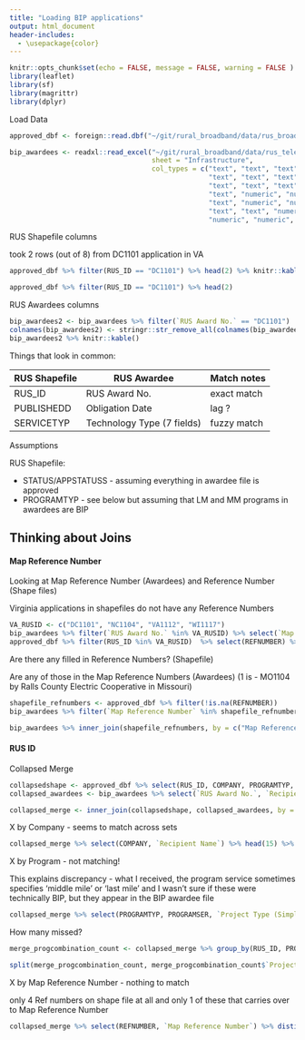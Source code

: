 ```yaml
---
title: "Loading BIP applications"
output: html_document
header-includes:
  - \usepackage{color}
---
```


```r
knitr::opts_chunk$set(echo = FALSE, message = FALSE, warning = FALSE )
library(leaflet)
library(sf)
library(magrittr)
library(dplyr)
```

Load Data

```r
approved_dbf <- foreign::read.dbf("~/git/rural_broadband/data/rus_broadband_servicearea/RD_BB_ApprovedSA.dbf")

bip_awardees <- readxl::read_excel("~/git/rural_broadband/data/rus_telecom_program/BIP_R1-R2AwardeeMaster_10-29-10_updNetObl_7-3-19.xlsx", 
                                   sheet = "Infrastructure", 
                                   col_types = c("text", "text", "text", "text", "text", "text", "text", "date", 
                                                 "text", "text", "text", "text", "text", "text", "text", "text", 
                                                 "text", "text", "text", "text", "text", "text", "text", "text", 
                                                 "text", "numeric", "numeric", "numeric", "numeric", "numeric", 
                                                 "text", "numeric", "numeric", "numeric", "text", "text", "text", 
                                                 "text", "text", "numeric", "numeric", "numeric", "numeric", 
                                                 "numeric", "numeric", "numeric", "text"))
```

RUS Shapefile columns

took 2 rows (out of 8) from DC1101 application in VA 

```r
approved_dbf %>% filter(RUS_ID == "DC1101") %>% head(2) %>% knitr::kable()

approved_dbf %>% filter(RUS_ID == "DC1101") %>% head(2) 
```

RUS Awardees columns

```r
bip_awardees2 <- bip_awardees %>% filter(`RUS Award No.` == "DC1101")
colnames(bip_awardees2) <- stringr::str_remove_all(colnames(bip_awardees), "[:space:]|[:punct:]") 
bip_awardees2 %>% knitr::kable()


```

Things that look in common: 

RUS Shapefile | RUS Awardee                |Match notes
--------------|----------------------------|-------------
RUS_ID        | RUS Award No.              | exact match
PUBLISHEDD    | Obligation Date            | lag ? 
SERVICETYP    | Technology Type (7 fields) | fuzzy match


Assumptions

RUS Shapefile: 
 
* STATUS/APPSTATUSS - assuming everything in awardee file is approved
* PROGRAMTYP - see below but assuming that LM and MM programs in awardees are BIP

## Thinking about Joins

#### Map Reference Number

Looking at Map Reference Number (Awardees) and Reference Number (Shape files)

Virginia applications in shapefiles do not have any Reference Numbers

```r
VA_RUSID <- c("DC1101", "NC1104", "VA1112", "WI1117")
bip_awardees %>% filter(`RUS Award No.` %in% VA_RUSID) %>% select(`Map Reference Number`)
approved_dbf %>% filter(RUS_ID %in% VA_RUSID)  %>% select(REFNUMBER) %>% distinct()
```

Are there any filled in Reference Numbers? (Shapefile)

Are any of those in the Map Reference Numbers (Awardees)
(1 is - MO1104 by Ralls County Electric Cooperative in Missouri)

```r
shapefile_refnumbers <- approved_dbf %>% filter(!is.na(REFNUMBER)) 
bip_awardees %>% filter(`Map Reference Number` %in% shapefile_refnumbers$REFNUMBER) %>% select(1:5) %>% knitr::kable()
```

```r
bip_awardees %>% inner_join(shapefile_refnumbers, by = c("Map Reference Number" = "REFNUMBER")) %>% select(1:5) %>% knitr::kable()
```

#### RUS ID

Collapsed Merge

```r
collapsedshape <- approved_dbf %>% select(RUS_ID, COMPANY, PROGRAMTYP, PROGRAMSER, REFNUMBER) %>% distinct() # goes from 1557 to 320
collapsed_awardees <- bip_awardees %>% select(`RUS Award No.`, `Recipient Name`, `Project Type (Simplified)`, `Map Reference Number`) %>% distinct() # goes from 301 to 299

collapsed_merge <- inner_join(collapsedshape, collapsed_awardees, by = c("RUS_ID" = "RUS Award No."))
```

X by Company - seems to match across sets

```r
collapsed_merge %>% select(COMPANY, `Recipient Name`) %>% head(15) %>% knitr::kable()
```

X by Program - not matching!

This explains discrepancy - what I received, the program service 
sometimes specifies 'middle mile' or 'last mile' and I wasn't sure if these were technically BIP, but they appear in the BIP awardee file
```r
collapsed_merge %>% select(PROGRAMTYP, PROGRAMSER, `Project Type (Simplified)`) %>% distinct() %>% knitr::kable()
```

How many missed?

```r
merge_progcombination_count <- collapsed_merge %>% group_by(RUS_ID, PROGRAMTYP, PROGRAMSER, `Project Type (Simplified)`) %>% summarise(rows = n()) %>% select(-rows) %>% group_by(PROGRAMTYP, PROGRAMSER, `Project Type (Simplified)`) %>% summarise(RUSID_count = n())

split(merge_progcombination_count, merge_progcombination_count$`Project Type (Simplified)`)
```


X by Map Reference Number - nothing to match

only 4 Ref numbers on shape file at all and only 1 of these that carries over to Map Reference Number 

```r
collapsed_merge %>% select(REFNUMBER, `Map Reference Number`) %>% distinct() %>% filter(!is.na(REFNUMBER)) %>% knitr::kable()
```






